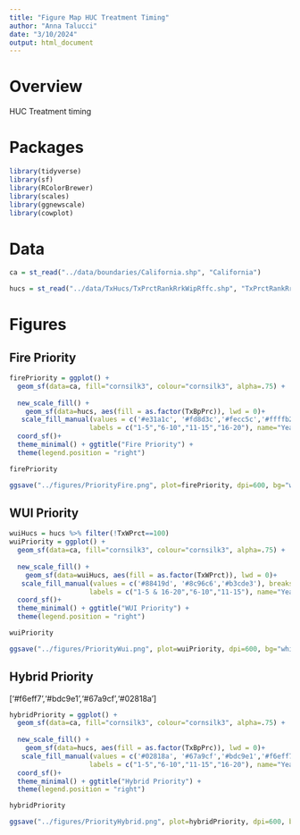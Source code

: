 ```yaml
---
title: "Figure Map HUC Treatment Timing"
author: "Anna Talucci"
date: "3/10/2024"
output: html_document
---
```


# Overview
HUC Treatment timing

# Packages
```r
library(tidyverse)
library(sf)
library(RColorBrewer)
library(scales)
library(ggnewscale)
library(cowplot)

```

# Data

```r
ca = st_read("../data/boundaries/California.shp", "California")
```

```r
hucs = st_read("../data/TxHucs/TxPrctRankRrkWipRffc.shp", "TxPrctRankRrkWipRffc")
```


# Figures

## Fire Priority

```r
firePriority = ggplot() +
  geom_sf(data=ca, fill="cornsilk3", colour="cornsilk3", alpha=.75) +
  
  new_scale_fill() +
    geom_sf(data=hucs, aes(fill = as.factor(TxBpPrc)), lwd = 0)+
   scale_fill_manual(values = c('#e31a1c', '#fd8d3c','#fecc5c','#ffffb2'), breaks = c("25","50","75","100"),
                    labels = c("1-5","6-10","11-15","16-20"), name="Years") +
  coord_sf()+
  theme_minimal() + ggtitle("Fire Priority") +
  theme(legend.position = "right")

firePriority
```
```r
ggsave("../figures/PriorityFire.png", plot=firePriority, dpi=600, bg="white")
```

## WUI Priority

```r
wuiHucs = hucs %>% filter(!TxWPrct==100)
wuiPriority = ggplot() +
  geom_sf(data=ca, fill="cornsilk3", colour="cornsilk3", alpha=.75) +
  
  new_scale_fill() +
    geom_sf(data=wuiHucs, aes(fill = as.factor(TxWPrct)), lwd = 0)+
   scale_fill_manual(values = c('#88419d', '#8c96c6','#b3cde3'), breaks = c("25","50","75"),
                    labels = c("1-5 & 16-20","6-10","11-15"), name="Years") +
  coord_sf()+
  theme_minimal() + ggtitle("WUI Priority") +
  theme(legend.position = "right")

wuiPriority
```

```r
ggsave("../figures/PriorityWui.png", plot=wuiPriority, dpi=600, bg="white")
```

## Hybrid Priority

['#f6eff7','#bdc9e1','#67a9cf','#02818a']
```r
hybridPriority = ggplot() +
  geom_sf(data=ca, fill="cornsilk3", colour="cornsilk3", alpha=.75) +
  
  new_scale_fill() +
    geom_sf(data=hucs, aes(fill = as.factor(TxBpPrc)), lwd = 0)+
   scale_fill_manual(values = c('#02818a', '#67a9cf','#bdc9e1','#f6eff7'), breaks = c("25","50","75","100"),
                    labels = c("1-5","6-10","11-15","16-20"), name="Years") +
  coord_sf()+
  theme_minimal() + ggtitle("Hybrid Priority") +
  theme(legend.position = "right")

hybridPriority
```

```r
ggsave("../figures/PriorityHybrid.png", plot=hybridPriority, dpi=600, bg="white")
```